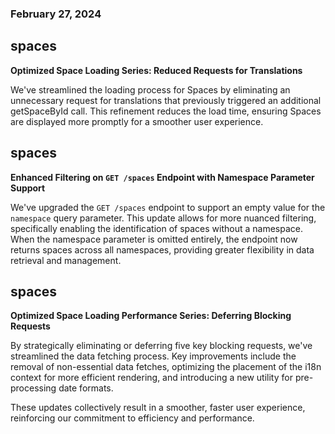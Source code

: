 ### February 27, 2024

## spaces

**Optimized Space Loading Series: Reduced Requests for Translations**

We've streamlined the loading process for Spaces by eliminating an unnecessary request for translations that previously triggered an additional getSpaceById call. This refinement reduces the load time, ensuring Spaces are displayed more promptly for a smoother user experience.

## spaces

**Enhanced Filtering on `GET /spaces` Endpoint with Namespace Parameter Support**

We've upgraded the `GET /spaces` endpoint to support an empty value for the `namespace` query parameter. This update allows for more nuanced filtering, specifically enabling the identification of spaces without a namespace. When the namespace parameter is omitted entirely, the endpoint now returns spaces across all namespaces, providing greater flexibility in data retrieval and management.

## spaces

**Optimized Space Loading Performance Series: Deferring Blocking Requests**

By strategically eliminating or deferring five key blocking requests, we've streamlined the data fetching process. Key improvements include the removal of non-essential data fetches, optimizing the placement of the i18n context for more efficient rendering, and introducing a new utility for pre-processing date formats.

These updates collectively result in a smoother, faster user experience, reinforcing our commitment to efficiency and performance.
